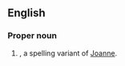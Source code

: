 {{also|Joanne|Jo-Anne}}

==English==

===Proper noun===
{{en-proper noun}}

# {{given name|en|female|from=Hebrew}}, a spelling variant of [[Joanne]].